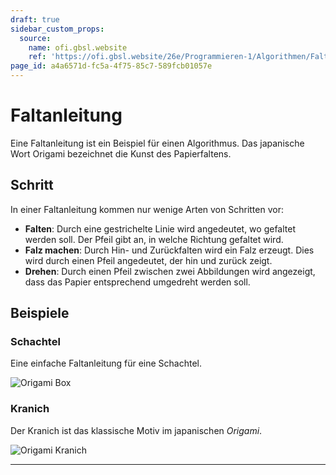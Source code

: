 ```yaml
---
draft: true
sidebar_custom_props:
  source:
    name: ofi.gbsl.website
    ref: 'https://ofi.gbsl.website/26e/Programmieren-1/Algorithmen/Faltanleitung'
page_id: a4a6571d-fc5a-4f75-85c7-589fcb01057e
---
```


# Faltanleitung

Eine Faltanleitung ist ein Beispiel für einen Algorithmus. Das japanische Wort Origami bezeichnet die Kunst des Papierfaltens.

## Schritt
In einer Faltanleitung kommen nur wenige Arten von Schritten vor:

- **Falten**: Durch eine gestrichelte Linie wird angedeutet, wo gefaltet werden soll. Der Pfeil gibt an, in welche Richtung gefaltet wird.
- **Falz machen**: Durch Hin- und Zurückfalten wird ein Falz erzeugt. Dies wird durch einen Pfeil angedeutet, der hin und zurück zeigt.
- **Drehen**: Durch einen Pfeil zwischen zwei Abbildungen wird angezeigt, dass das Papier entsprechend umgedreht werden soll.

## Beispiele
### Schachtel

Eine einfache Faltanleitung für eine Schachtel.

![Origami Box](images/origami-box.svg)


### Kranich

Der Kranich ist das klassische Motiv im japanischen *Origami*.

![Origami Kranich](images/origami-crane.svg)

---
